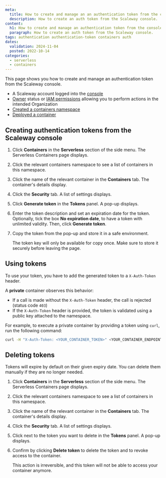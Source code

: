 ```yaml
---
meta:
  title: How to create and manage an an authentication token from the console
  description: How to create an auth token from the Scaleway console.
content:
  h1: How to create and manage an authentication token from the console
  paragraph: How to create an auth token from the Scaleway console.
tags: authentication authentication-token containers auth
dates:
  validation: 2024-11-04
  posted: 2022-10-14
categories:
  - serverless
  - containers
---
```


This page shows you how to create and manage an authentication token from the Scaleway console.

<Macro id="requirements" />

- A Scaleway account logged into the [console](https://console.scaleway.com)
- [Owner](/iam/concepts/#owner) status or [IAM permissions](/iam/concepts/#permission) allowing you to perform actions in the intended Organization
- [Created a containers namespace](/serverless-containers/how-to/create-manage-delete-containers-namespace/)
- [Deployed a container](/serverless-containers/how-to/deploy-container/)

## Creating authentication tokens from the Scaleway console

1. Click **Containers** in the **Serverless** section of the side menu. The Serverless Containers page displays.

2. Click the relevant containers namespace to see a list of containers in this namespace.

3. Click the name of the relevant container in the **Containers** tab. The container's details display.

4. Click the **Security** tab. A list of settings displays.

5. Click **Generate token** in the **Tokens** panel. A pop-up displays.

6. Enter the token description and set an expiration date for the token. Optionally, tick the box **No expiration date**, to have a token with unlimited validity. Then, click **Generate token**.

7. Copy the token from the pop-up and store it in a safe environment.

    <Message type="important">

    The token key will only be available for copy once. Make sure to store it securely before leaving the page.

    </Message>

## Using tokens

To use your token, you have to add the generated token to a `X-Auth-Token` header.

A **private** container observes this behavior:

* If a call is made without the `X-Auth-Token` header, the call is rejected (status code `403`)
* If the `X-Auth-Token` header is provided, the token is validated using a public key attached to the namespace.

For example, to execute a private container by providing a token using `curl`, run the following command:

```bash
curl -H "X-Auth-Token: <YOUR_CONTAINER_TOKEN>" <YOUR_CONTAINER_ENDPOINT>
```

## Deleting tokens

Tokens will expire by default on their given expiry date. You can delete them manually if they are no longer needed.

1. Click **Containers** in the **Serverless** section of the side menu. The Serverless Containers page displays.

2. Click the relevant containers namespace to see a list of containers in this namespace.

3. Click the name of the relevant container in the **Containers** tab. The container's details display.

4. Click the **Security** tab. A list of settings displays.

5. Click <Icon name="delete" /> next to the token you want to delete in the **Tokens** panel. A pop-up displays.

6. Confirm by clicking **Delete token** to delete the token and to revoke access to the container.

    <Message type="important">

      This action is irreversible, and this token will not be able to access your container anymore.

    </Message>
